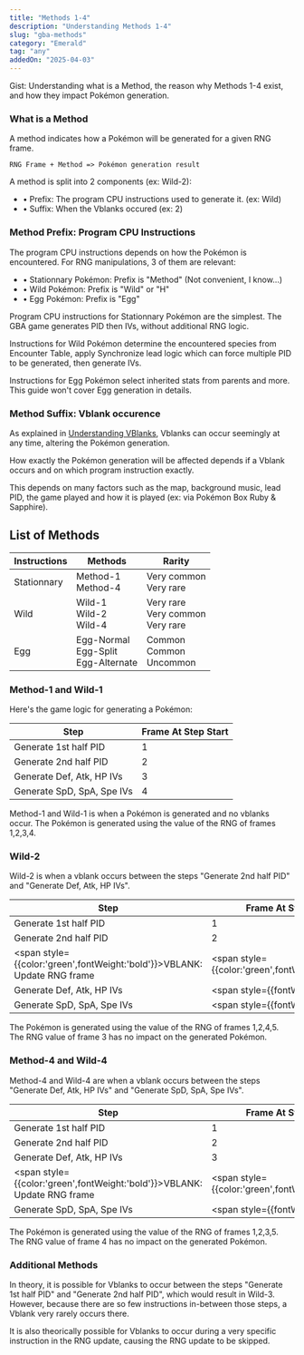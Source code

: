 ```yaml
---
title: "Methods 1-4"
description: "Understanding Methods 1-4"
slug: "gba-methods"
category: "Emerald"
tag: "any"
addedOn: "2025-04-03"
---
```


Gist: Understanding what is a Method, the reason why Methods 1-4 exist, and how they impact Pokémon generation.

### What is a Method

A method indicates how a Pokémon will be generated for a given RNG frame.

`RNG Frame + Method => Pokémon generation result`

A method is split into 2 components (ex: Wild-2):
  - • Prefix: The program CPU instructions used to generate it. (ex: Wild)
  - • Suffix: When the Vblanks occured (ex: 2)


### Method Prefix: Program CPU Instructions
The program CPU instructions depends on how the Pokémon is encountered. For RNG manipulations, 3 of them are relevant:
 - • Stationnary Pokémon: Prefix is "Method" (Not convenient, I know...)
 - • Wild Pokémon: Prefix is "Wild" or "H"
 - • Egg Pokémon: Prefix is "Egg"


Program CPU instructions for Stationnary Pokémon are the simplest. The GBA game generates PID then IVs, without additional RNG logic.

Instructions for Wild Pokémon determine the encountered species from Encounter Table, apply Synchronize lead logic which can force multiple PID to be generated, then generate IVs.

Instructions for Egg Pokémon select inherited stats from parents and more. This guide won't cover Egg generation in details.


### Method Suffix: Vblank occurence

As explained in [Understanding VBlanks](/gba-vblank), Vblanks can occur seemingly at any time, altering the Pokémon generation.

How exactly the Pokémon generation will be affected depends if a Vblank occurs and on which program instruction exactly.

This depends on many factors such as the map, background music, lead PID, the game played and how it is played (ex: via Pokémon Box Ruby & Sapphire).

## List of Methods

| Instructions | Methods                                    | Rarity                              |
| -------------| -------------------------------------------|-------------------------------------|
| Stationnary  | Method-1<br/>Method-4                      |Very common<br/>Very rare
| Wild         | Wild-1<br/>Wild-2<br/>Wild-4               |Very rare<br/>Very common<br/>Very rare
| Egg          | Egg-Normal<br/>Egg-Split<br/>Egg-Alternate |Common<br/>Common<br/>Uncommon


### Method-1 and Wild-1

Here's the game logic for generating a Pokémon:

| Step                       | Frame At Step Start |
| -------------------------- | ------------------- |
| Generate 1st half PID      | 1                   |
| Generate 2nd half PID      | 2                   |
| Generate Def, Atk, HP IVs  | 3                   |
| Generate SpD, SpA, Spe IVs | 4                   |

Method-1 and Wild-1 is when a Pokémon is generated and no vblanks occur. The Pokémon is generated using the value of the RNG of frames 1,2,3,4.

### Wild-2

Wild-2 is when a vblank occurs between the steps "Generate 2nd half PID" and "Generate Def, Atk, HP IVs".

| Step                       | Frame At Step Start |
| -------------------------- | ------------------- |
| Generate 1st half PID      | 1                   |
| Generate 2nd half PID      | 2                   |
| <span style={{color:'green',fontWeight:'bold'}}>VBLANK: Update RNG frame</span>   | <span style={{color:'green',fontWeight:'bold'}}>3</span>                   |
| Generate Def, Atk, HP IVs  | <span style={{fontWeight:'bold'}}>4</span>                   |
| Generate SpD, SpA, Spe IVs | <span style={{fontWeight:'bold'}}>5</span>                   |

The Pokémon is generated using the value of the RNG of frames 1,2,4,5. The RNG value of frame 3 has no impact on the generated Pokémon.

### Method-4 and Wild-4

Method-4 and Wild-4 are when a vblank occurs between the steps "Generate Def, Atk, HP IVs" and "Generate SpD, SpA, Spe IVs".

| Step                       | Frame At Step Start |
| -------------------------- | ------------------- |
| Generate 1st half PID      | 1                   |
| Generate 2nd half PID      | 2                   |
| Generate Def, Atk, HP IVs  | 3                   |
| <span style={{color:'green',fontWeight:'bold'}}>VBLANK: Update RNG frame</span>   | <span style={{color:'green',fontWeight:'bold'}}>4</span>                   |
| Generate SpD, SpA, Spe IVs | <span style={{fontWeight:'bold'}}>5</span>                   |

The Pokémon is generated using the value of the RNG of frames 1,2,3,5. The RNG value of frame 4 has no impact on the generated Pokémon.

### Additional Methods
In theory, it is possible for Vblanks to occur between the steps "Generate 1st half PID" and "Generate 2nd half PID", which would result in Wild-3. 
However, because there are so few instructions in-between those steps, a Vblank very rarely occurs there. 

It is also theorically possible for Vblanks to occur during a very specific instruction in the RNG update, causing the RNG update to be skipped. 
